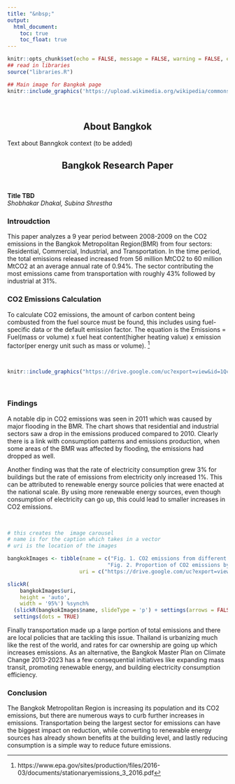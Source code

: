 ```yaml
---
title: "&nbsp;"
output:
  html_document:
    toc: true
    toc_float: true
---
```

```r
knitr::opts_chunk$set(echo = FALSE, message = FALSE, warning = FALSE, error = FALSE )
## read in libraries
source("libraries.R")
```

```r
## Main image for Bangkok page
knitr::include_graphics('https://upload.wikimedia.org/wikipedia/commons/f/f6/Bangkok_skytrain_sunset.jpg')
```

<br>
<h2 style = text-align:center> About Bangkok  </h2>

Text about Banngkok context (to be added)

<h2 style = text-align:center> Bangkok Research Paper </h2>
<br>

**Title TBD**  
*Shobhakar Dhakal, Subina Shrestha*
<br>

### Introudction

This paper analyzes a 9 year period between 2008-2009 on the CO2 emissions in the Bangkok Metropolitan Region(BMR) from four sectors: Residential, Commercial, Industrial, and Transportation. In the time period, the total emissions released increased from 56 million MtCO2 to 60 million MtCO2 at an average annual rate of 0.94%. The sector contributing the most emissions came from transportation with roughly 43% followed by industrial at 31%. 

### CO2 Emissions Calculation

To calculate CO2 emissions, the amount of carbon content being combusted from the fuel source must be found, this includes using fuel-specific data or the default emission factor.
The equation is the Emissions = Fuel(mass or volume) x fuel heat content(higher heating value) x emission factor(per energy unit such as mass or volume). [^1] 

<br>
```r
knitr::include_graphics("https://drive.google.com/uc?export=view&id=1QcZpfE2A6VHCoDUPf7714mJ59yejt4TZ")
```
<br>

### Findings

A notable dip in CO2 emissions was seen in 2011 which was caused by major flooding in the BMR. The chart shows that residential and industrial sectors saw a drop in the emissions produced compared to 2010. Clearly there is a link with consumption patterns and emissions production, when some areas of the BMR was affected by flooding, the emissions had dropped as well. 

Another finding was that the rate of electricity consumption grew 3% for buildings but the rate of emissions from electricity only increased 1%. This can be attributed to renewable energy source policies that were enacted at the national scale. By using more renewable energy sources, even though consumption of electricity can go up, this could lead to smaller increases in CO2 emissions.

<br>
```r
# this creates the  image carousel
# name is for the caption which takes in a vector
# uri is the location of the images

bangkokImages <- tibble(name = c("Fig. 1. CO2 emissions from different sectors in BMR (2008- 2016)",
                                "Fig. 2. Proportion of CO2 emissions by sectors (2016)"),
                       uri = c("https://drive.google.com/uc?export=view&id=1EWC44-uBqDB13r9UTX8z-bPAXqFt8Gin",                           "https://drive.google.com/uc?export=view&id=1Svs_yhbxXREESxWSMsausPPBXOHa9CaP"))

slickR(
    bangkokImages$uri,
    height = 'auto',
    width = '95%') %synch%
  (slickR(bangkokImages$name, slideType = 'p') + settings(arrows = FALSE)) + 
  settings(dots = TRUE) 
```

Finally transportation made up a large portion of total emissions and there are local policies that are tackling this issue. Thailand is urbanizing much like the rest of the world, and rates for car ownership are going up which increases emissions. As an alternative, the Bangkok Master Plan on Climate Change 2013-2023 has a few consequential initiatives like expanding mass transit, promoting renewable energy, and building electricity consumption efficiency. 

### Conclusion

The Bangkok Metropolitan Region is increasing its population and its CO2 emissions, but there are numerous ways to curb further increases in emissions. Transportation being the largest sector for emissions can have the biggest impact on reduction, while converting to renewable energy sources has already shown benefits at the building level, and lastly reducing consumption is a simple way to reduce future emissions. 

[^1]:https://www.epa.gov/sites/production/files/2016-03/documents/stationaryemissions_3_2016.pdf 